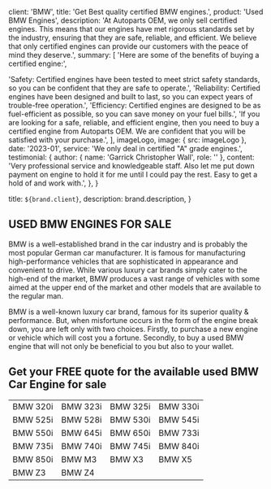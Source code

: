 
  client: 'BMW',
  title: 'Get Best quality certified BMW engines.',
  product: 'Used BMW Engines',
  description:
    'At Autoparts OEM, we only sell certified engines. This means that our engines have met rigorous standards set by the industry, ensuring that they are safe, reliable, and efficient. We believe that only certified engines can provide our customers with the peace of mind they deserve.',
  summary: [
    'Here are some of the benefits of buying a certified engine:',

'Safety: Certified engines have been tested to meet strict safety standards, so you can be confident that they are safe to operate.',
'Reliability: Certified engines have been designed and built to last, so you can expect years of trouble-free operation.',
'Efficiency: Certified engines are designed to be as fuel-efficient as possible, so you can save money on your fuel bills.',
'If you are looking for a safe, reliable, and efficient engine, then you need to buy a certified engine from Autoparts OEM. We are confident that you will be satisfied with your purchase.',
],
imageLogo,
image: { src: imageLogo },
date: '2023-01',
service: 'We only deal in certified "A" grade engines.',
testimonial: {
author: { name: 'Garrick Christopher Wall', role: '' },
content:
'Very professional service and knowledgeable staff. Also let me put down payment on engine to hold it for me until I could pay the rest. Easy to get a hold of and work with.',
},
}

  title: `${brand.client}`,
  description: brand.description,
}

## USED BMW ENGINES FOR SALE

BMW is a well-established brand in the car industry and is probably the most popular German car manufacturer. It is famous for manufacturing high-performance vehicles that are sophisticated in appearance and convenient to drive. While various luxury car brands simply cater to the high-end of the market, BMW produces a vast range of vehicles with some aimed at the upper end of the market and other models that are available to the regular man.

BMW is a well-known luxury car brand, famous for its superior quality & performance. But, when misfortune occurs in the form of the engine break down, you are left only with two choices. Firstly, to purchase a new engine or vehicle which will cost you a fortune. Secondly, to buy a used BMW engine that will not only be beneficial to you but also to your wallet.

## Get your FREE quote for the available used BMW Car Engine for sale

|          |          |          |          |
| -------- | -------- | -------- | -------- |
| BMW 320i | BMW 323i | BMW 325i | BMW 330i |
| BMW 525i | BMW 528i | BMW 530i | BMW 545i |
| BMW 550i | BMW 645i | BMW 650i | BMW 733i |
| BMW 735i | BMW 740i | BMW 745i | BMW 840i |
| BMW 850i | BMW M3   | BMW X3   | BMW X5   |
| BMW Z3   | BMW Z4   |          |          |
